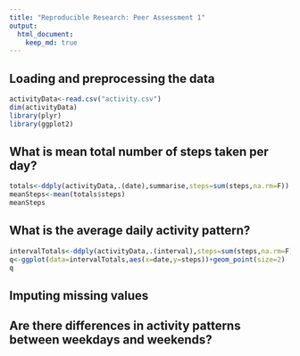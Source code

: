 ```yaml
---
title: "Reproducible Research: Peer Assessment 1"
output: 
  html_document:
    keep_md: true
---
```



## Loading and preprocessing the data

```r
activityData<-read.csv("activity.csv")
dim(activityData)
library(plyr)
library(ggplot2)
```

## What is mean total number of steps taken per day?

```r
totals<-ddply(activityData,.(date),summarise,steps=sum(steps,na.rm=F))
meanSteps<-mean(totals$steps)
meanSteps
```

## What is the average daily activity pattern?

```r
intervalTotals<-ddply(activityData,.(interval),steps=sum(steps,na.rm=F))
q<-ggplot(data=intervalTotals,aes(x=date,y=steps))+geom_point(size=2)
q
```


## Imputing missing values



## Are there differences in activity patterns between weekdays and weekends?
